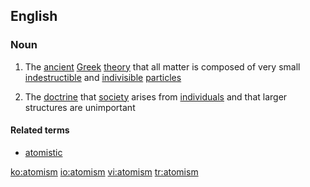 ==English==

===Noun===
{{wikipedia}}
{{en-noun|-}}

#{{philosophy}} The [[ancient]] [[Greek]] [[theory]] that all matter is composed of very small [[indestructible]] and [[indivisible]] [[particle]]s
#{{philosophy}} The [[doctrine]] that [[society]] arises from [[individual]]s and that larger structures are unimportant

====Related terms====
*[[atomistic]]

[[ko:atomism]]
[[io:atomism]]
[[vi:atomism]]
[[tr:atomism]]